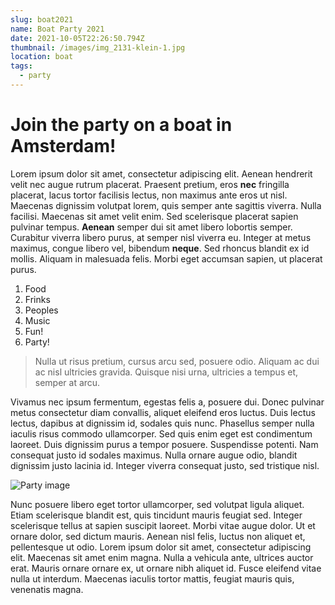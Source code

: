 ```yaml
---
slug: boat2021
name: Boat Party 2021
date: 2021-10-05T22:26:50.794Z
thumbnail: /images/img_2131-klein-1.jpg
location: boat
tags:
  - party
---
```

# Join the party on a boat in Amsterdam!

Lorem ipsum dolor sit amet, consectetur adipiscing elit. Aenean hendrerit velit nec augue rutrum placerat. Praesent pretium, eros **nec** fringilla placerat, lacus tortor facilisis lectus, non maximus ante eros ut nisl. Maecenas dignissim volutpat lorem, quis semper ante sagittis viverra. Nulla facilisi. Maecenas sit amet velit enim. Sed scelerisque placerat sapien pulvinar tempus. **Aenean** semper dui sit amet libero lobortis semper. Curabitur viverra libero purus, at semper nisl viverra eu. Integer at metus maximus, congue libero vel, bibendum **neque**. Sed rhoncus blandit ex id mollis. Aliquam in malesuada felis. Morbi eget accumsan sapien, ut placerat purus.

1. Food
2. Frinks
3. Peoples
4. Music
5. Fun!
6. Party!

> Nulla ut risus pretium, cursus arcu sed, posuere odio. Aliquam ac dui ac nisl ultricies gravida. Quisque nisi urna, ultricies a tempus et, semper at arcu. 

Vivamus nec ipsum fermentum, egestas felis a, posuere dui. Donec pulvinar metus consectetur diam convallis, aliquet eleifend eros luctus. Duis lectus lectus, dapibus at dignissim id, sodales quis nunc. Phasellus semper nulla iaculis risus commodo ullamcorper. Sed quis enim eget est condimentum laoreet. Duis dignissim purus a tempor posuere. Suspendisse potenti. Nam consequat justo id sodales maximus. Nulla ornare augue odio, blandit dignissim justo lacinia id. Integer viverra consequat justo, sed tristique nisl.

![Party image](/images/party-in-amsterdam-lead.jpg "Last years party!")

Nunc posuere libero eget tortor ullamcorper, sed volutpat ligula aliquet. Etiam scelerisque blandit est, quis tincidunt mauris feugiat sed. Integer scelerisque tellus at sapien suscipit laoreet. Morbi vitae augue dolor. Ut et ornare dolor, sed dictum mauris. Aenean nisl felis, luctus non aliquet et, pellentesque ut odio. Lorem ipsum dolor sit amet, consectetur adipiscing elit. Maecenas sit amet enim magna. Nulla a vehicula ante, ultrices auctor erat. Mauris ornare ornare ex, ut ornare nibh aliquet id. Fusce eleifend vitae nulla ut interdum. Maecenas iaculis tortor mattis, feugiat mauris quis, venenatis magna.
